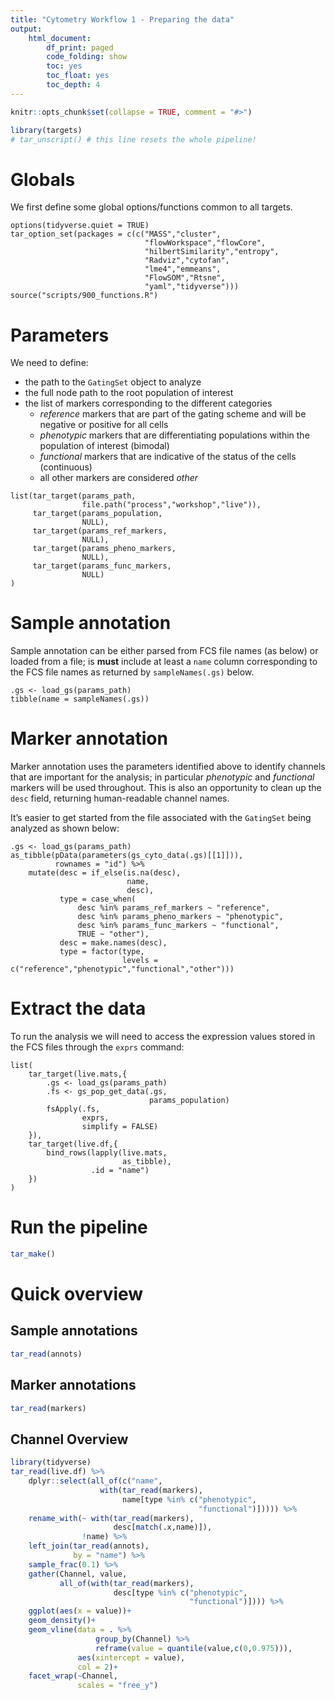 ```yaml
---
title: "Cytometry Workflow 1 - Preparing the data"
output: 
    html_document:
        df_print: paged
        code_folding: show
        toc: yes
        toc_float: yes
        toc_depth: 4
---
```


```r
knitr::opts_chunk$set(collapse = TRUE, comment = "#>")
```

```r
library(targets)
# tar_unscript() # this line resets the whole pipeline!
```

# Globals

We first define some global options/functions common to all targets.

```targets
options(tidyverse.quiet = TRUE)
tar_option_set(packages = c(c("MASS","cluster",
                              "flowWorkspace","flowCore",
                              "hilbertSimilarity","entropy",
                              "Radviz","cytofan",
                              "lme4","emmeans",
                              "FlowSOM","Rtsne",
                              "yaml","tidyverse")))
source("scripts/900_functions.R")
```

# Parameters

We need to define:

 - the path to the `GatingSet` object to analyze
 - the full node path to the root population of interest
 - the list of markers corresponding to the different categories
     - *reference* markers that are part of the gating scheme and will be negative or positive for all cells
     - *phenotypic* markers that are differentiating populations within the population of interest (bimodal)
     - *functional* markers that are indicative of the status of the cells (continuous)
     - all other markers are considered *other*

```targets
list(tar_target(params_path,
                file.path("process","workshop","live")),
     tar_target(params_population,
                NULL),
     tar_target(params_ref_markers,
                NULL),
     tar_target(params_pheno_markers,
                NULL),
     tar_target(params_func_markers,
                NULL)
)
```

# Sample annotation

Sample annotation can be either parsed from FCS file names (as below) or loaded from a file; is **must** include at least a `name` column corresponding to the FCS file names as returned by `sampleNames(.gs)` below.

```targets
.gs <- load_gs(params_path)
tibble(name = sampleNames(.gs))
```

# Marker annotation

Marker annotation uses the parameters identified above to identify channels that are important for the analysis; in particular *phenotypic* and *functional* markers will be used throughout. This is also an opportunity to clean up the `desc` field, returning human-readable channel names.

It's easier to get started from the file associated with the `GatingSet` being analyzed as shown below:

```targets
.gs <- load_gs(params_path)
as_tibble(pData(parameters(gs_cyto_data(.gs)[[1]])),
          rownames = "id") %>% 
    mutate(desc = if_else(is.na(desc),
                          name,
                          desc),
           type = case_when(
               desc %in% params_ref_markers ~ "reference",
               desc %in% params_pheno_markers ~ "phenotypic",
               desc %in% params_func_markers ~ "functional",
               TRUE ~ "other"),
           desc = make.names(desc),
           type = factor(type,
                         levels = c("reference","phenotypic","functional","other")))
```

# Extract the data

To run the analysis we will need to access the expression values stored in the FCS files through the `exprs` command:

```targets
list(
    tar_target(live.mats,{
        .gs <- load_gs(params_path)
        .fs <- gs_pop_get_data(.gs,
                               params_population)
        fsApply(.fs,
                exprs,
                simplify = FALSE)
    }),
    tar_target(live.df,{
        bind_rows(lapply(live.mats,
                         as_tibble),
                  .id = "name")
    })
)
```

# Run the pipeline

```r
tar_make()
```

# Quick overview

## Sample annotations

```r
tar_read(annots)
```

## Marker annotations

```r
tar_read(markers)
```

## Channel Overview

```r
library(tidyverse)
tar_read(live.df) %>%
    dplyr::select(all_of(c("name",
                    with(tar_read(markers),
                         name[type %in% c("phenotypic",
                                          "functional")])))) %>% 
    rename_with(~ with(tar_read(markers),
                       desc[match(.x,name)]),
                !name) %>% 
    left_join(tar_read(annots),
              by = "name") %>% 
    sample_frac(0.1) %>% 
    gather(Channel, value,
           all_of(with(tar_read(markers),
                       desc[type %in% c("phenotypic",
                                        "functional")]))) %>% 
    ggplot(aes(x = value))+
    geom_density()+
    geom_vline(data = . %>% 
                   group_by(Channel) %>% 
                   reframe(value = quantile(value,c(0,0.975))),
               aes(xintercept = value),
               col = 2)+
    facet_wrap(~Channel,
               scales = "free_y")
```
